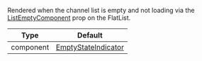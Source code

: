 Rendered when the channel list is empty and not loading via the [ListEmptyComponent](https://reactnative.dev/docs/flatlist#listemptycomponent) prop on the FlatList.

| Type      | Default                                                                                                                                            |
| --------- | -------------------------------------------------------------------------------------------------------------------------------------------------- |
| component | [EmptyStateIndicator](https://github.com/GetStream/stream-chat-react-native/blob/master/package/src/components/Indicators/EmptyStateIndicator.tsx) |
